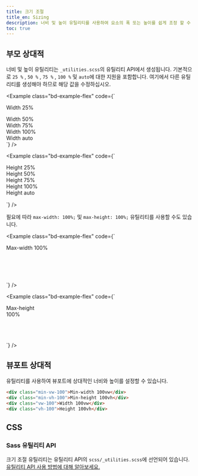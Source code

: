 ```yaml
---
title: 크기 조절
title_en: Sizing
description: 너비 및 높이 유틸리티를 사용하여 요소의 폭 또는 높이를 쉽게 조정 할 수 있습니다.
toc: true
---
```


## 부모 상대적

너비 및 높이 유틸리티는 `_utilities.scss`의 유틸리티 API에서 생성됩니다. 기본적으로 `25 %` , `50 %` , `75 %` , `100 %` 및 `auto`에 대한 지원을 포함합니다. 여기에서 다른 유틸리티를 생성해야 하므로 해당 값을 수정하십시오.

<Example class="bd-example-flex" code={`<div class="w-25 p-3">Width 25%</div>
<div class="w-50 p-3">Width 50%</div>
<div class="w-75 p-3">Width 75%</div>
<div class="w-100 p-3">Width 100%</div>
<div class="w-auto p-3">Width auto</div>`} />

<Example class="bd-example-flex" code={`<div style="height: 100px;">
    <div class="h-25 d-inline-block" style="width: 120px;">Height 25%</div>
    <div class="h-50 d-inline-block" style="width: 120px;">Height 50%</div>
    <div class="h-75 d-inline-block" style="width: 120px;">Height 75%</div>
    <div class="h-100 d-inline-block" style="width: 120px;">Height 100%</div>
    <div class="h-auto d-inline-block" style="width: 120px;">Height auto</div>
  </div>`} />

필요에 따라 `max-width: 100%;` 및 `max-height: 100%;` 유틸리티를 사용할 수도 있습니다.

<Example class="bd-example-flex" code={`<div style="width: 50%; height: 100px;">
    <div class="mw-100" style="width: 200%;">Max-width 100%</div>
  </div>`} />

<Example class="bd-example-flex" code={`<div style="height: 100px;">
    <div class="mh-100" style="width: 100px; height: 200px;">Max-height 100%</div>
  </div>`} />

## 뷰포트 상대적

유틸리티를 사용하여 뷰포트에 상대적인 너비와 높이를 설정할 수 있습니다.

```html
<div class="min-vw-100">Min-width 100vw</div>
<div class="min-vh-100">Min-height 100vh</div>
<div class="vw-100">Width 100vw</div>
<div class="vh-100">Height 100vh</div>
```

## CSS

### Sass 유틸리티 API

크기 조절 유틸리티는 유틸리티 API의 `scss/_utilities.scss`에 선언되어 있습니다. [유틸리티 API 사용 방법에 대해 알아보세요.]([[docsref:/utilities/api#using-the-api]])

<ScssDocs name="utils-sizing" file="scss/_utilities.scss" />
